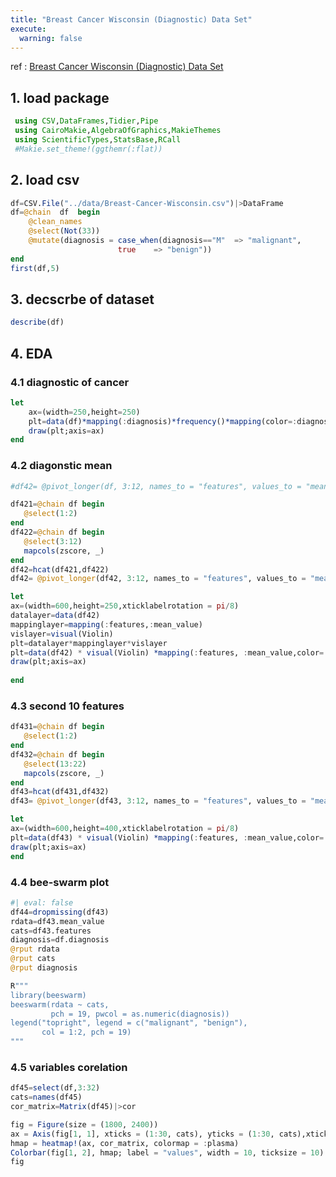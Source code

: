 ```yaml
---
title: "Breast Cancer Wisconsin (Diagnostic) Data Set"
execute:
  warning: false
---
```


:::{.callout-note title="info"}
 ref : [Breast Cancer Wisconsin (Diagnostic) Data Set](https://www.kaggle.com/datasets/uciml/breast-cancer-wisconsin-data/data)
:::


## 1. load package
```julia
 using CSV,DataFrames,Tidier,Pipe
 using CairoMakie,AlgebraOfGraphics,MakieThemes
 using ScientificTypes,StatsBase,RCall
 #Makie.set_theme!(ggthemr(:flat))

```

## 2. load csv 
```julia
df=CSV.File("../data/Breast-Cancer-Wisconsin.csv")|>DataFrame
df=@chain  df  begin  
    @clean_names 
    @select(Not(33))
    @mutate(diagnosis = case_when(diagnosis=="M"  => "malignant",
                        true    => "benign"))
end
first(df,5)
```

## 3. decscrbe of dataset
```julia
describe(df)
```

## 4. EDA  

### 4.1 diagnostic of cancer
```julia
let
    ax=(width=250,height=250)
    plt=data(df)*mapping(:diagnosis)*frequency()*mapping(color=:diagnosis)
    draw(plt;axis=ax)
end
```

### 4.2  diagonstic  mean
```julia
#df42= @pivot_longer(df, 3:12, names_to = "features", values_to = "mean_value");

df421=@chain df begin
   @select(1:2)
end
df422=@chain df begin
   @select(3:12)
   mapcols(zscore, _)
end
df42=hcat(df421,df422)
df42= @pivot_longer(df42, 3:12, names_to = "features", values_to = "mean_value")
```


```julia
let
ax=(width=600,height=250,xticklabelrotation = pi/8)
datalayer=data(df42)
mappinglayer=mapping(:features,:mean_value)
vislayer=visual(Violin)
plt=datalayer*mappinglayer*vislayer
plt=data(df42) * visual(Violin) *mapping(:features, :mean_value,color=:diagnosis,dodge=:diagnosis,side=:diagnosis) 
draw(plt;axis=ax)
  
end

```

### 4.3 second 10 features
```julia
df431=@chain df begin
   @select(1:2)
end
df432=@chain df begin
   @select(13:22)
   mapcols(zscore, _)
end
df43=hcat(df431,df432)
df43= @pivot_longer(df43, 3:12, names_to = "features", values_to = "mean_value")

```

```julia
let
ax=(width=600,height=400,xticklabelrotation = pi/8)
plt=data(df43) * visual(Violin) *mapping(:features, :mean_value,color=:diagnosis,dodge=:diagnosis) 
draw(plt;axis=ax)
end

```

### 4.4  bee-swarm plot
```julia
#| eval: false
df44=dropmissing(df43)
rdata=df43.mean_value
cats=df43.features
diagnosis=df.diagnosis
@rput rdata
@rput cats
@rput diagnosis

R"""
library(beeswarm)
beeswarm(rdata ~ cats,
         pch = 19, pwcol = as.numeric(diagnosis))
legend("topright", legend = c("malignant", "benign"),
       col = 1:2, pch = 19)
"""
```

### 4.5 variables corelation 
```julia
df45=select(df,3:32)
cats=names(df45)
cor_matrix=Matrix(df45)|>cor
```
```julia
fig = Figure(size = (1800, 2400))
ax = Axis(fig[1, 1], xticks = (1:30, cats), yticks = (1:30, cats),xticklabelrotation = pi/2,ylabelsize=8,xlabelsize=8)
hmap = heatmap!(ax, cor_matrix, colormap = :plasma)
Colorbar(fig[1, 2], hmap; label = "values", width = 10, ticksize = 10)
fig
```





